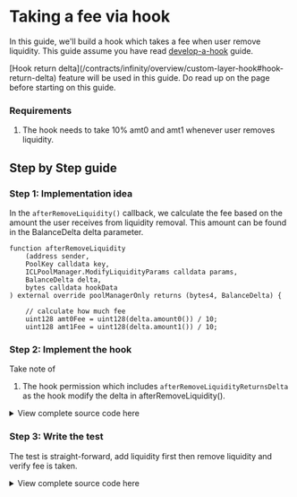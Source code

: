 

# Taking a fee via hook

In this guide, we'll build a hook which takes a fee when user remove liquidity. This guide assume you have read [develop-a-hook](/contracts/infinity/guides/develop-a-hook) guide.

<Callout type="info">
[Hook return delta](/contracts/infinity/overview/custom-layer-hook#hook-return-delta) feature will be used in this guide. Do read up on the page before starting on this guide.
</Callout>

### Requirements

1. The hook needs to take 10% amt0 and amt1 whenever user removes liquidity. 

## Step by Step guide

### Step 1: Implementation idea

In the `afterRemoveLiquidity()` callback, we calculate the fee based on the amount the user receives from liquidity removal. This amount can be found in the BalanceDelta delta parameter.

```solidity
function afterRemoveLiquidity
    (address sender,
    PoolKey calldata key,
    ICLPoolManager.ModifyLiquidityParams calldata params,
    BalanceDelta delta,
    bytes calldata hookData
) external override poolManagerOnly returns (bytes4, BalanceDelta) {

    // calculate how much fee
    uint128 amt0Fee = uint128(delta.amount0()) / 10;
    uint128 amt1Fee = uint128(delta.amount1()) / 10;
```

### Step 2: Implement the hook

Take note of 

1. The hook permission which includes `afterRemoveLiquidityReturnsDelta` as the hook modify the delta in afterRemoveLiquidity().

<details>
    <summary> View complete source code here </summary>

```solidity [src/pool-cl/LiquidityRemovalFeeHook.sol]
// [!include ~/snippets/LiquidityRemovalFeeHook.sol]
```
</details>


### Step 3: Write the test 

The test is straight-forward, add liquidity first then remove liquidity and verify fee is taken.

<details>
    <summary> View complete source code here </summary>

```solidity [src/pool-cl/LiquidityRemovalFeeHook.t.sol]
// [!include ~/snippets/LiquidityRemovalFeeHook.t.sol]
```
</details>
